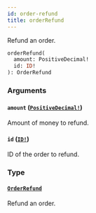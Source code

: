 ```yaml
---
id: order-refund
title: orderRefund
---
```


Refund an order.

```graphql
orderRefund(
  amount: PositiveDecimal!
  id: ID!
): OrderRefund

```

### Arguments

#### `amount` ([`PositiveDecimal!`](../../../developer/api-reference/scalars/positive-decimal))

Amount of money to refund.

#### `id` ([`ID!`](../../../developer/api-reference/scalars/id))

ID of the order to refund.

### Type

#### [`OrderRefund`](../../../developer/api-reference/objects/order-refund)

Refund an order.
